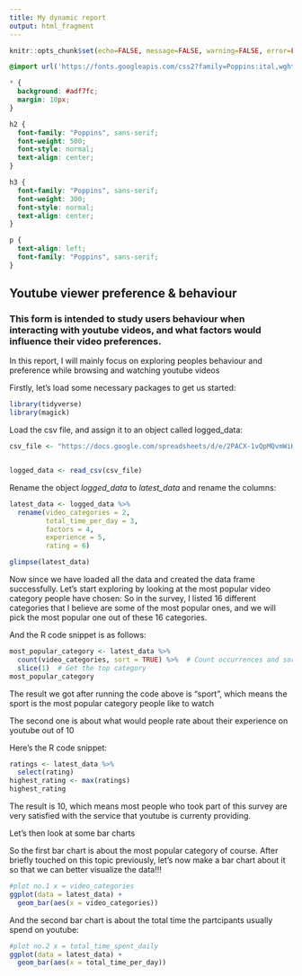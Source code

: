 ```yaml
---
title: My dynamic report
output: html_fragment
---
```


```r
knitr::opts_chunk$set(echo=FALSE, message=FALSE, warning=FALSE, error=FALSE)

```

```css
@import url('https://fonts.googleapis.com/css2?family=Poppins:ital,wght@0,100;0,200;0,300;0,400;0,500;0,600;0,700;0,800;0,900;1,100;1,200;1,300;1,400;1,500;1,600;1,700;1,800;1,900&display=swap');

* {
  background: #adf7fc;
  margin: 10px;
}

h2 {
  font-family: "Poppins", sans-serif;
  font-weight: 500;
  font-style: normal;
  text-align: center;
}

h3 {
  font-family: "Poppins", sans-serif;
  font-weight: 300;
  font-style: normal;
  text-align: center;
}

p {
  text-align: left;
  font-family: "Poppins", sans-serif;
}
```

## Youtube viewer preference & behaviour

### This form is intended to study users behaviour when interacting with youtube videos, and what factors would influence their video preferences.

In this report, I will mainly focus on exploring peoples behaviour and preference while browsing and watching youtube videos

Firstly, let's load some necessary packages to get us started:
```r
library(tidyverse)
library(magick)
```

Load the csv file, and assign it to an object called logged_data:
```r

csv_file <- "https://docs.google.com/spreadsheets/d/e/2PACX-1vQpMQvmWiKBQwIKecKDuRBZyhaHCpfOw-0hyIHEuD849GazihA4DT1w0W_WCc_Y3hsojdDaNbd6mJpW/pub?gid=1765259499&single=true&output=csv"


logged_data <- read_csv(csv_file)

```

Rename the object *logged_data* to *latest_data* and rename the columns:
```r

latest_data <- logged_data %>%
  rename(video_categories = 2,
         total_time_per_day = 3,
         factors = 4,
         experience = 5,
         rating = 6)

glimpse(latest_data)
```

Now since we have loaded all the data and created the data frame successfully. Let's start exploring by looking at the most popular video category people have chosen:
So in the survey, I listed 16 different categories that I believe are some of the most popular ones, and we will pick the most popular one out of these 16 categories.

And the R code snippet is as follows:

```r

most_popular_category <- latest_data %>%
  count(video_categories, sort = TRUE) %>%  # Count occurrences and sort in descending order
  slice(1)  # Get the top category
most_popular_category
```

The result we got after running the code above is "sport", which means the sport is the most popular category people like to watch

The second one is about what would people rate about their experience on youtube out of 10

Here's the R code snippet:

```r

ratings <- latest_data %>%
  select(rating)
highest_rating <- max(ratings)
highest_rating
```

The result is 10, which means most people who took part of this survey are very satisfied with the service that youtube is currenty providing.

Let's then look at some bar charts

So the first bar chart is about the most popular category of course. After briefly touched on this topic previously, let's now make a bar chart about it so that we can better visualize the data!!!

```r
#plot no.1 x = video_categories
ggplot(data = latest_data) +
  geom_bar(aes(x = video_categories))
```

And the second bar chart is about the total time the partcipants usually spend on youtube:
```r
#plot no.2 x = total_time_spent_daily
ggplot(data = latest_data) +
  geom_bar(aes(x = total_time_per_day))
```


